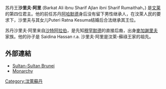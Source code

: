 苏丹王'''沙里夫·阿里''' (Barkat Ali ibnu Sharif Ajlan ibni Sharif Rumaithah，{{bd|||1432年||CatIdx=Sharif Ali}}) 是[[文莱|文莱]]的第四位君主。他的前任苏丹[[艾哈迈德苏丹|阿哈默德]]身后没有留下男性继承人，在汶萊人民的要求下，沙里夫与其女儿Puteri Ratna Kesuma结婚后合法继承其王位。

苏丹沙里夫·阿里来自[[沙特阿拉伯|沙特阿拉伯]]，是先知[[穆罕默德|穆罕默德]]的直接后裔，出身[[麥加謝里夫|麥加謝里夫]]家族。他的孙子是 Saidina Hassan r.a. 沙里夫·阿里是汶萊-蘇祿王家的祖先。

==外部連結==
* [https://web.archive.org/web/20150415152209/http://www.history-centre.gov.bn/sultanbrunei.htm Sultan-Sultan Brunei]
* [https://web.archive.org/web/20070307124907/http://www.tourismbrunei.com/heritage/monarchy.html Monarchy]

{{汶萊蘇丹}}
{{Authority control}}

[[Category:汶萊蘇丹|Category:汶萊蘇丹]]